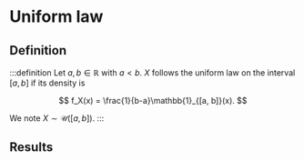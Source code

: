 # Uniform law

## Definition

:::definition
Let $a, b \in \mathbb{R}$ with $a < b$. $X$ follows the uniform law on the interval $[a, b]$ if its density is

$$
f_X(x) = \frac{1}{b-a}\mathbb{1}_{[a, b]}(x).
$$

We note $X \sim \mathcal{U}([a, b])$.
:::

## Results
